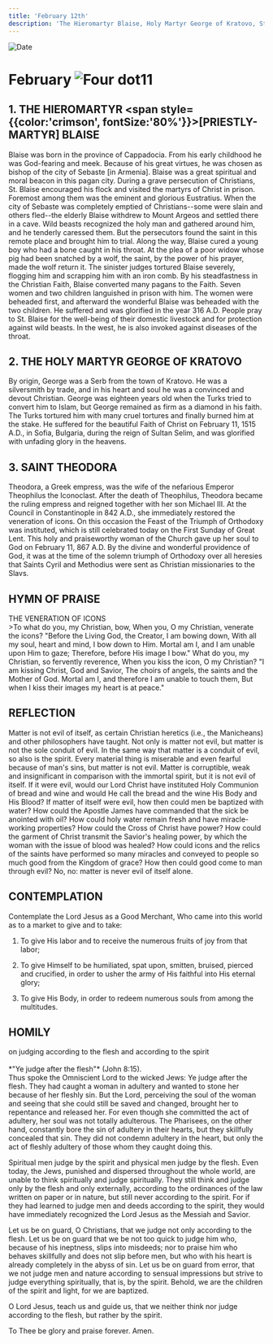 ```yaml
---
title: 'February 12th'
description: 'The Hieromartyr Blaise, Holy Martyr George of Kratovo, St. Theodora'
---
```


<RunningHead />
<Image src="/title-imprint.png" height={68} width={50} alt="Date" className="title-imprint"/>

# <div id="date">February <Image className="four-dot" src="/four-dot.png" height={15} width={15} alt="Four dot" />11</div>

## 1. THE HIEROMARTYR <span style={{color:'crimson', fontSize:'80%'}}>[PRIESTLY-MARTYR]</span> BLAISE

Blaise was born in the province of Cappadocia. From his early childhood he was God-fearing and meek. Because of his great virtues, he was chosen as bishop of the city of Sebaste [in Armenia]. Blaise was a great spiritual and moral beacon in this pagan city. During a grave persecution of Christians, St. Blaise encouraged his flock and visited the martyrs of Christ in prison. Foremost among them was the eminent and glorious Eustratius. When the city of Sebaste was completely emptied of Christians--some were slain and others fled--the elderly Blaise withdrew to Mount Argeos and settled there in a cave. Wild beasts recognized the holy man and gathered around him, and he tenderly caressed them. But the persecutors found the saint in this remote place and brought him to trial. Along the way, Blaise cured a young boy who had a bone caught in his throat. At the plea of a poor widow whose pig had been snatched by a wolf, the saint, by the power of his prayer, made the wolf return it. The sinister judges tortured Blaise severely, flogging him and scrapping him with an iron comb. By his steadfastness in the Christian Faith, Blaise converted many pagans to the Faith. Seven women and two children languished in prison with him. The women were beheaded first, and afterward the wonderful Blaise was beheaded with the two children. He suffered and was glorified in the year 316 A.D. People pray to St. Blaise for the well-being of their domestic livestock and for protection against wild beasts. In the west, he is also invoked against diseases of the throat.

## 2. THE HOLY MARTYR GEORGE OF KRATOVO

By origin, George was a Serb from the town of Kratovo. He was a silversmith by trade, and in his heart and soul he was a convinced and devout Christian. George was eighteen years old when the Turks tried to convert him to Islam, but George remained as firm as a diamond in his faith. The Turks tortured him with many cruel tortures and finally burned him at the stake. He suffered for the beautiful Faith of Christ on February 11, 1515 A.D., in Sofia, Bulgaria, during the reign of Sultan Selim, and was glorified with unfading glory in the heavens.

## 3. SAINT THEODORA

Theodora, a Greek empress, was the wife of the nefarious Emperor Theophilus the Iconoclast. After the death of Theophilus, Theodora became the ruling empress and reigned together with her son Michael III. At the Council in Constantinople in 842 A.D., she immediately restored the veneration of icons. On this occasion the Feast of the Triumph of Orthodoxy was instituted, which is still celebrated today on the First Sunday of Great Lent. This holy and praiseworthy woman of the Church gave up her soul to God on February 11, 867 A.D. By the divine and wonderful providence of God, it was at the time of the solemn triumph of Orthodoxy over all heresies that Saints Cyril and Methodius were sent as Christian missionaries to the Slavs.


## HYMN OF PRAISE
<div style={{textAlign:'center', color:'crimson', fontWeight:'bold'}}>
THE VENERATION OF ICONS
</div>
>To what do you, my Christian, bow,
When you, O my Christian, venerate the icons?
"Before the Living God, the Creator, I am bowing down,
With all my soul, heart and mind, I bow down to Him.
Mortal am I, and I am unable upon Him to gaze;
Therefore, before His image I bow."
What do you, my Christian, so fervently reverence,
When you kiss the icon, O my Christian?
"I am kissing Christ, God and Savior,
The choirs of angels, the saints and the Mother of God.
Mortal am I, and therefore I am unable to touch them,
But when I kiss their images my heart is at peace."


## REFLECTION

Matter is not evil of itself, as certain Christian heretics (i.e., the Manicheans) and other philosophers have taught. Not only is matter not evil, but matter is not the sole conduit of evil. In the same way that matter is a conduit of evil, so also is the spirit. Every material thing is miserable and even fearful because of man's sins, but matter is not evil. Matter is corruptible, weak and insignificant in comparison with the immortal spirit, but it is not evil of itself. If it were evil, would our Lord Christ have instituted Holy Communion of bread and wine and would He call the bread and the wine His Body and His Blood? If matter of itself were evil, how then could men be baptized with water? How could the Apostle James have commanded that the sick be anointed with oil? How could holy water remain fresh and have miracle-working properties? How could the Cross of Christ have power? How could the garment of Christ transmit the Savior's healing power, by which the woman with the issue of blood was healed? How could icons and the relics of the saints have performed so many miracles and conveyed to people so much good from the Kingdom of grace? How then could good come to man through evil? No, no: matter is never evil of itself alone.

 

## CONTEMPLATION

Contemplate the Lord Jesus as a Good Merchant, Who came into this world as to a market to give and to take:

1. To give His labor and to receive the numerous fruits of joy from that labor;

2. To give Himself to be humiliated, spat upon, smitten, bruised, pierced and crucified, in order to usher the army of His faithful into His eternal glory;

3. To give His Body, in order to redeem numerous souls from among the multitudes.


## HOMILY
<div style={{textAlign:'center', color:'crimson', fontWeight:'bold'}}>
on judging according to the flesh and according to the spirit
</div><br /><div style={{textAlign:'right'}}>
*"Ye judge after the flesh"* (John 8:15).
</div>
Thus spoke the Omniscient Lord to the wicked Jews: Ye judge after the flesh. They had caught a woman in adultery and wanted to stone her because of her fleshly sin. But the Lord, perceiving the soul of the woman and seeing that she could still be saved and changed, brought her to repentance and released her. For even though she committed the act of adultery, her soul was not totally adulterous. The Pharisees, on the other hand, constantly bore the sin of adultery in their hearts, but they skillfully concealed that sin. They did not condemn adultery in the heart, but only the act of fleshly adultery of those whom they caught doing this.

Spiritual men judge by the spirit and physical men judge by the flesh. Even today, the Jews, punished and dispersed throughout the whole world, are unable to think spiritually and judge spiritually. They still think and judge only by the flesh and only externally, according to the ordinances of the law written on paper or in nature, but still never according to the spirit. For if they had learned to judge men and deeds according to the spirit, they would have immediately recognized the Lord Jesus as the Messiah and Savior.

Let us be on guard, O Christians, that we judge not only according to the flesh. Let us be on guard that we be not too quick to judge him who, because of his ineptness, slips into misdeeds; nor to praise him who behaves skillfully and does not slip before men, but who with his heart is already completely in the abyss of sin. Let us be on guard from error, that we not judge men and nature according to sensual impressions but strive to judge everything spiritually, that is, by the spirit. Behold, we are the children of the spirit and light, for we are baptized.

O Lord Jesus, teach us and guide us, that we neither think nor judge according to the flesh, but rather by the spirit.

To Thee be glory and praise forever. Amen.